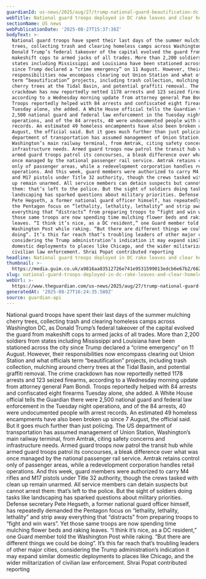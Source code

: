 ```yaml
---
guardianId: us-news/2025/aug/27/trump-national-guard-beautification-dc
webTitle: National guard troops deployed in DC rake leaves and clear homeless camps
sectionName: US news
webPublicationDate: '2025-08-27T15:37:38Z'
bodyText: >-
  National guard troops have spent their last days of the summer mulching cherry
  trees, collecting trash and clearing homeless camps across Washington DC, as
  Donald Trump’s federal takeover of the capital evolved the guard from
  makeshift cops to armed jacks of all trades. More than 2,200 soldiers from
  states including Mississippi and Louisiana have been stationed across the city
  since Trump declared a “crime emergency” on 11 August. However, their
  responsibilities now encompass clearing out Union Station and what officials
  term “beautification” projects, including trash collection, mulching around
  cherry trees at the Tidal Basin, and potential graffiti removal. The crime
  crackdown has now reportedly netted 1178 arrests and 123 seized firearms,
  according to a Wednesday morning update from attorney general Pam Bondi.
  Troops reportedly helped with 84 arrests and confiscated eight firearms
  Tuesday alone, she added. A White House official tells the Guardian there were
  2,500 national guard and federal law enforcement in the Tuesday night
  operations, and of the 84 arrests, 40 were undocumented people with arrest
  records. An estimated 49 homeless encampments have also been broken up since 7
  August, the official said. But it goes much further than just policing. The US
  department of transportation has assumed management of Union Station,
  Washington’s main railway terminal, from Amtrak, citing safety concerns and
  infrastructure needs. Armed guard troops now patrol the transit hub while
  armed guard troops patrol its concourses, a bleak difference over what was
  once managed by the national passenger rail service. Amtrak retains control
  only of passenger areas, while a redevelopment corporation handles retail
  operations. And this week, guard members were authorized to carry M4 rifles
  and M17 pistols under Title 32 authority, though the crews tasked with clean
  up remain unarmed. All service members can detain suspects but cannot arrest
  them: that’s left to the police. But the sight of soldiers doing tasks like
  landscaping has sparked questions about military priorities. Defense secretary
  Pete Hegseth, a former national guard officer himself, has repeatedly demanded
  the Pentagon focus on “lethality, lethality, lethality” and strip away
  everything that “distracts” from preparing troops to “fight and win wars”. Yet
  those same troops are now spending time mulching flower beds and raking
  leaves. “I think it’s nice, as a DC resident,” one Guard member told the
  Washington Post while raking. “But there are different things we could be
  doing”. It’s this far reach that’s troubling leaders of other major cities,
  considering the Trump administration’s indication it may expand similar
  domestic deployments to places like Chicago, and the wider militarization of
  civilian law enforcement. Shrai Popat contributed reporting
headline: National guard troops deployed in DC rake leaves and clear homeless camps
thumbnail: >-
  https://media.guim.co.uk/a9816aa83512726e741e9531599013edcb6e67b2/662_0_6107_4886/500.jpg
slug: national-guard-troops-deployed-in-dc-rake-leaves-and-clear-homeless-camps
webUrl: >-
  https://www.theguardian.com/us-news/2025/aug/27/trump-national-guard-beautification-dc
generatedAt: '2025-08-27T16:24:35.580Z'
source: guardian-api
---
```

National guard troops have spent their last days of the summer mulching cherry trees, collecting trash and clearing homeless camps across Washington DC, as Donald Trump’s federal takeover of the capital evolved the guard from makeshift cops to armed jacks of all trades. More than 2,200 soldiers from states including Mississippi and Louisiana have been stationed across the city since Trump declared a “crime emergency” on 11 August. However, their responsibilities now encompass clearing out Union Station and what officials term “beautification” projects, including trash collection, mulching around cherry trees at the Tidal Basin, and potential graffiti removal. The crime crackdown has now reportedly netted 1178 arrests and 123 seized firearms, according to a Wednesday morning update from attorney general Pam Bondi. Troops reportedly helped with 84 arrests and confiscated eight firearms Tuesday alone, she added. A White House official tells the Guardian there were 2,500 national guard and federal law enforcement in the Tuesday night operations, and of the 84 arrests, 40 were undocumented people with arrest records. An estimated 49 homeless encampments have also been broken up since 7 August, the official said. But it goes much further than just policing. The US department of transportation has assumed management of Union Station, Washington’s main railway terminal, from Amtrak, citing safety concerns and infrastructure needs. Armed guard troops now patrol the transit hub while armed guard troops patrol its concourses, a bleak difference over what was once managed by the national passenger rail service. Amtrak retains control only of passenger areas, while a redevelopment corporation handles retail operations. And this week, guard members were authorized to carry M4 rifles and M17 pistols under Title 32 authority, though the crews tasked with clean up remain unarmed. All service members can detain suspects but cannot arrest them: that’s left to the police. But the sight of soldiers doing tasks like landscaping has sparked questions about military priorities. Defense secretary Pete Hegseth, a former national guard officer himself, has repeatedly demanded the Pentagon focus on “lethality, lethality, lethality” and strip away everything that “distracts” from preparing troops to “fight and win wars”. Yet those same troops are now spending time mulching flower beds and raking leaves. “I think it’s nice, as a DC resident,” one Guard member told the Washington Post while raking. “But there are different things we could be doing”. It’s this far reach that’s troubling leaders of other major cities, considering the Trump administration’s indication it may expand similar domestic deployments to places like Chicago, and the wider militarization of civilian law enforcement. Shrai Popat contributed reporting
